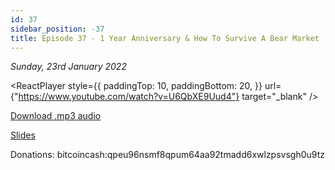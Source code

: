 ```yaml
---
id: 37
sidebar_position: -37
title: Episode 37 - 1 Year Anniversary & How To Survive A Bear Market
---
```



_Sunday, 23rd January 2022_

<ReactPlayer
  style={{
    paddingTop: 10,
    paddingBottom: 20,
  }}
  url={"https://www.youtube.com/watch?v=U6QbXE9Uud4"}
  target="_blank"
/>

[Download .mp3 audio](https://drive.google.com/file/d/1nmpNSmEcFerZ3rSS8MYMBN4_02FW6JR5/view?usp=sharing)

[Slides](https://docs.google.com/presentation/d/18A-dNWsV5kXzyHlT023QxRvAJYL6C4o4p3derOUj5Ik/edit?usp=sharing)

Donations: bitcoincash:qpeu96nsmf8qpum64aa92tmadd6xwlzpsvsgh0u9tz
